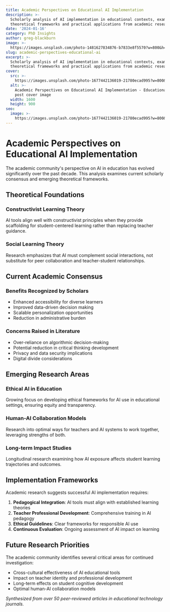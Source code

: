 ```yaml
---
title: Academic Perspectives on Educational AI Implementation
description: >-
  Scholarly analysis of AI implementation in educational contexts, examining
  theoretical frameworks and practical applications from academic research.
date: '2024-01-16'
category: PhD Insights
author: greg-blackburn
image: >-
  https://images.unsplash.com/photo-1481627834876-b7833e8f5570?w=800&h=400&fit=crop
slug: academic-perspectives-educational-ai
excerpt: >-
  Scholarly analysis of AI implementation in educational contexts, examining
  theoretical frameworks and practical applications from academic research.
cover:
  src: >-
    https://images.unsplash.com/photo-1677442136019-21780ecad995?w=800&h=400&fit=crop
  alt: >-
    Academic Perspectives on Educational AI Implementation - Educational blog
    post cover image
  width: 1600
  height: 900
seo:
  image: >-
    https://images.unsplash.com/photo-1677442136019-21780ecad995?w=800&h=400&fit=crop
---
```


# Academic Perspectives on Educational AI Implementation

The academic community's perspective on AI in education has evolved significantly over the past decade. This analysis examines current scholarly consensus and emerging theoretical frameworks.

## Theoretical Foundations

### Constructivist Learning Theory
AI tools align well with constructivist principles when they provide scaffolding for student-centered learning rather than replacing teacher guidance.

### Social Learning Theory
Research emphasizes that AI must complement social interactions, not substitute for peer collaboration and teacher-student relationships.

## Current Academic Consensus

### Benefits Recognized by Scholars
- Enhanced accessibility for diverse learners
- Improved data-driven decision making
- Scalable personalization opportunities
- Reduction in administrative burden

### Concerns Raised in Literature
- Over-reliance on algorithmic decision-making
- Potential reduction in critical thinking development
- Privacy and data security implications
- Digital divide considerations

## Emerging Research Areas

### Ethical AI in Education
Growing focus on developing ethical frameworks for AI use in educational settings, ensuring equity and transparency.

### Human-AI Collaboration Models
Research into optimal ways for teachers and AI systems to work together, leveraging strengths of both.

### Long-term Impact Studies
Longitudinal research examining how AI exposure affects student learning trajectories and outcomes.

## Implementation Frameworks

Academic research suggests successful AI implementation requires:

1. **Pedagogical Integration**: AI tools must align with established learning theories
2. **Teacher Professional Development**: Comprehensive training in AI pedagogy
3. **Ethical Guidelines**: Clear frameworks for responsible AI use
4. **Continuous Evaluation**: Ongoing assessment of AI impact on learning

## Future Research Priorities

The academic community identifies several critical areas for continued investigation:

- Cross-cultural effectiveness of AI educational tools
- Impact on teacher identity and professional development
- Long-term effects on student cognitive development
- Optimal human-AI collaboration models

*Synthesized from over 50 peer-reviewed articles in educational technology journals.*
